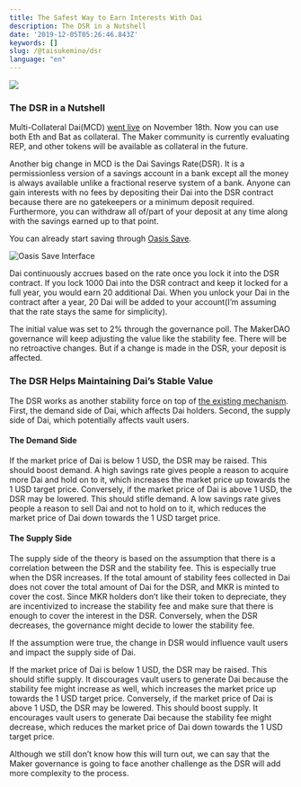 ```yaml
---
title: The Safest Way to Earn Interests With Dai
description: The DSR in a Nutshell
date: '2019-12-05T05:26:46.843Z'
keywords: []
slug: /@taisukemino/dsr
language: "en"
---
```


![](https://cdn-images-1.medium.com/max/800/1*--wRUYLpT0d1qTBEp2Us2Q.png)

### **The DSR in a Nutshell**

Multi-Collateral Dai(MCD) [went live](https://blog.makerdao.com/multi-collateral-dai-is-live/) on November 18th. Now you can use both Eth and Bat as collateral. The Maker community is currently evaluating REP, and other tokens will be available as collateral in the future.

Another big change in MCD is the Dai Savings Rate(DSR). It is a permissionless version of a savings account in a bank except all the money is always available unlike a fractional reserve system of a bank. Anyone can gain interests with no fees by depositing their Dai into the DSR contract because there are no gatekeepers or a minimum deposit required. Furthermore, you can withdraw all of/part of your deposit at any time along with the savings earned up to that point.

You can already start saving through [Oasis Save](https://oasis.app/save).

![Oasis Save Interface](https://cdn-images-1.medium.com/max/800/1*LsttDYyaKoypm_6TCdtscA.png)

Dai continuously accrues based on the rate once you lock it into the DSR contract. If you lock 1000 Dai into the DSR contract and keep it locked for a full year, you would earn 20 additional Dai. When you unlock your Dai in the contract after a year, 20 Dai will be added to your account(I’m assuming that the rate stays the same for simplicity).

The initial value was set to 2% through the governance poll. The MakerDAO governance will keep adjusting the value like the stability fee. There will be no retroactive changes. But if a change is made in the DSR, your deposit is affected.

### **The DSR Helps Maintaining Dai’s Stable Value**

The DSR works as another stability force on top of [the existing mechanism](https://medium.com/icovo/why-is-dai-stable-9a9fa84feca7). First, the demand side of Dai, which affects Dai holders. Second, the supply side of Dai, which potentially affects vault users.

#### **The Demand Side**

If the market price of Dai is below 1 USD, the DSR may be raised. This should boost demand. A high savings rate gives people a reason to acquire more Dai and hold on to it, which increases the market price up towards the 1 USD target price. Conversely, if the market price of Dai is above 1 USD, the DSR may be lowered. This should stifle demand. A low savings rate gives people a reason to sell Dai and not to hold on to it, which reduces the market price of Dai down towards the 1 USD target price.

#### **The Supply Side**

The supply side of the theory is based on the assumption that there is a correlation between the DSR and the stability fee. This is especially true when the DSR increases. If the total amount of stability fees collected in Dai does not cover the total amount of Dai for the DSR, and MKR is minted to cover the cost. Since MKR holders don’t like their token to depreciate, they are incentivized to increase the stability fee and make sure that there is enough to cover the interest in the DSR. Conversely, when the DSR decreases, the governance might decide to lower the stability fee.

If the assumption were true, the change in DSR would influence vault users and impact the supply side of Dai.

If the market price of Dai is below 1 USD, the DSR may be raised. This should stifle supply. It discourages vault users to generate Dai because the stability fee might increase as well, which increases the market price up towards the 1 USD target price. Conversely, if the market price of Dai is above 1 USD, the DSR may be lowered. This should boost supply. It encourages vault users to generate Dai because the stability fee might decrease, which reduces the market price of Dai down towards the 1 USD target price.

Although we still don’t know how this will turn out, we can say that the Maker governance is going to face another challenge as the DSR will add more complexity to the process.
